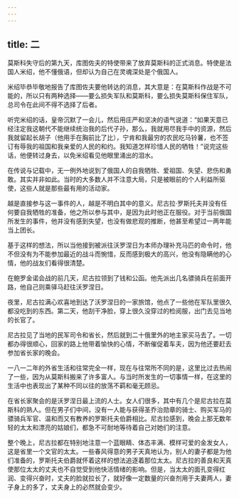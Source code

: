 ```yaml
---
---
---
```

title: 二
---



莫斯科失守后的第九天，库图佐夫的特使带来了放弃莫斯科的正式消息。特使是法国人米绍，他不懂俄语，但却认为自己在灵魂深处是个俄国人。

米绍毕恭毕敬地报告了库图佐夫要他转达的消息，其大意是：在莫斯科作战是不可能的，所以只有两种选择——要么损失军队和莫斯科，要么损失莫斯科保住军队，总司令在此间不得不选择了后者。

听完米绍的话，皇帝沉默了一会儿，然后用庄严和坚决的语气说道：“如果天意已经注定我这朝代不能继续统治我的后代子孙，那么，我就用尽我手中的资源，然后我就留起长胡子（他用手在胸前比了比），宁肯和我最穷的农民吃马铃薯，也不签订有辱我的祖国和我亲爱的人民的和约。我知道怎样珍惜人民的牺牲！”说完这些话，他便转过身去，以免米绍看见他眼里涌出的泪水。

在传说与记载中，无一例外地说到了俄国人的自我牺牲、爱祖国、失望、悲伤和勇敢。其实并非如此。当时的大多数人并不注意大局，只是被眼前的个人利益所驱使，这些人就是那些最有用的活动家。

越是直接参与这一事件的人，越是不明白其中的意义。尼古拉·罗斯托夫并没有任何要自我牺牲的准备，他之所以参与其中，是因为此时他正在服役。对于当前俄国所发生的事件，他并没有感到失望，也没有做悲观的推断，他甚至希望过一两年能当上团长。

基于这样的想法，所以当他接到被派往沃罗涅日为本师办理补充马匹的命令时，他不但没有为不能参加最近的战斗而惋惜，反而感到极大的高兴，他没有隐瞒他的心情，他的战友们看得很清楚。

在鲍罗金诺会战的前几天，尼古拉领到了钱和公函。他先派出几名骠骑兵在前面开路，他自己则乘驿马赶往沃罗涅日。

夜里，尼古拉满心欢喜地到达了沃罗涅日的一家旅馆，他点了一些他在军队里很久都没吃到的东西。第二天，他刮干净脸，穿上很久没穿过的检阅服，出门去见当地的长官了。

尼古拉见了当地的民军司令和省长，然后就到二十俄里外的地主家买马去了。一切都办得很顺心，回家的路上他带着愉快的心情，不断催促着车夫，因为他还要赶去参加省长家的晚会。

一八一二年的外省生活和往常完全一样，现在与往常所不同的是，这里比过去热闹了一些，因为从莫斯科搬来了许多富人。与当时所发生的一切事情一样，在这里的生活中也表现出了某种不同以往的放荡不羁和毫无顾忌。

在省长家聚会的是沃罗涅日最上流的人士。女人们很多，其中有几个是尼古拉在莫斯科的熟人。但在男子们中间，没有一人能与获得圣乔治勋章的骑士、购买军马的骠骑兵军官、温和而又有教养的罗斯托夫伯爵相比。尼古拉感到，晚会上那无数年轻的太太和漂亮的姑娘们，都急不可耐地等待着自己对她们的注意。

整个晚上，尼古拉都在特别地注意一个蓝眼睛、体态丰满、模样可爱的金发女人，这是省里一个文官的太太。一些春风得意的男子天真地认为，别人的妻子都是为他们准备的，罗斯托夫伯爵就怀着这样的想法追逐着那位太太。尼古拉的善良和天真使那位太太的丈夫也不自觉受到他快活情绪的影响。但是，当太太的面孔变得红润、变得兴奋时，丈夫的脸就拉长了，就好像一定数量的兴奋剂用于夫妻两人，妻子身上的多了，丈夫身上的必然就会变少。